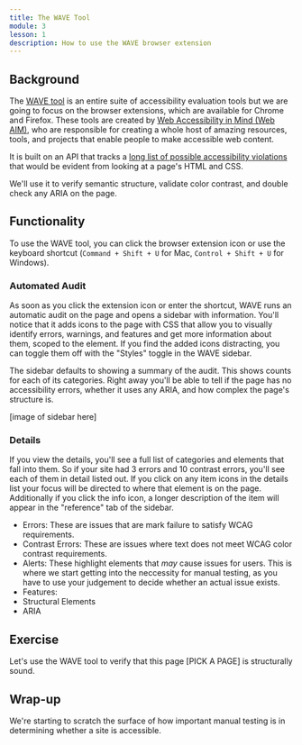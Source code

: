 ```yaml
---
title: The WAVE Tool
module: 3
lesson: 1
description: How to use the WAVE browser extension
---
```


## Background

The [WAVE tool](https://wave.webaim.org/) is an entire suite of accessibility evaluation tools but we are going to focus on the browser extensions, which are available for Chrome and Firefox. These tools are created by [Web Accessibility in Mind (Web AIM)](https://webaim.org/), who are responsible for creating a whole host of amazing resources, tools, and projects that enable people to make accessible web content.

It is built on an API that tracks a [long list of possible accessibility violations](https://wave.webaim.org/api/docs?format=html) that would be evident from looking at a page's HTML and CSS.

We'll use it to verify semantic structure, validate color contrast, and double check any ARIA on the page.

## Functionality

To use the WAVE tool, you can click the browser extension icon or use the keyboard shortcut (`Command + Shift + U` for Mac, `Control + Shift + U` for Windows).

### Automated Audit

As soon as you click the extension icon or enter the shortcut, WAVE runs an automatic audit on the page and opens a sidebar with information. You'll notice that it adds icons to the page with CSS that allow you to visually identify errors, warnings, and features and get more information about them, scoped to the element. If you find the added icons distracting, you can toggle them off with the "Styles" toggle in the WAVE sidebar.

The sidebar defaults to showing a summary of the audit. This shows counts for each of its categories. Right away you'll be able to tell if the page has no accessibility errors, whether it uses any ARIA, and how complex the page's structure is.

[image of sidebar here]

### Details

If you view the details, you'll see a full list of categories and elements that fall into them. So if your site had 3 errors and 10 contrast errors, you'll see each of them in detail listed out. If you click on any item icons in the details list your focus will be directed to where that element is on the page. Additionally if you click the info icon, a longer description of the item will appear in the "reference" tab of the sidebar.

- Errors: These are issues that are mark failure to satisfy WCAG requirements.
- Contrast Errors: These are issues where text does not meet WCAG color contrast requirements.
- Alerts: These highlight elements that _may_ cause issues for users. This is where we start getting into the neccessity for manual testing, as you have to use your judgement to decide whether an actual issue exists.
- Features:
- Structural Elements
- ARIA

## Exercise

Let's use the WAVE tool to verify that this page [PICK A PAGE] is structurally sound.

<HiddenContentWithAnswer />

## Wrap-up

We're starting to scratch the surface of how important manual testing is in determining whether a site is accessible.
